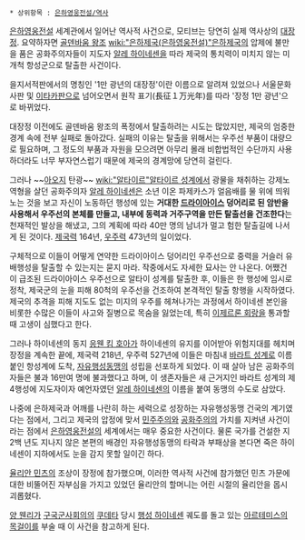  * 상위항목 : [[은하영웅전설/역사]]

[[은하영웅전설]] 세계관에서 일어난 역사적 사건으로, 모티브는 당연히 실제 역사상의 [[대장정]]. 요약하자면 [[골덴바움 왕조]] [[wiki:"은하제국(은하영웅전설)"은하제국]]의 압제에 불만을 품은 공화주의자들이 지도자 [[알레 하이네센]]을 따라 제국의 통치력이 미치지 않는 미개척 항성군으로 탈출한 사건이다.

을지서적판에서의 명칭인 '1만 광년의 대장정'이란 이름으로 알려져 있었으나 서울문화사판 및 [[이타카]]판으로 넘어오면서 원작 표기(長征１万光年)를 따라 '장정 1만 광년'으로 바뀌었다.

대장정 이전에도 골덴바움 왕조의 폭정에서 탈출하려는 시도는 많았지만, 제국의 엄중한 경계 속에 전부 실패로 돌아갔다. 실패의 이유는 탈출을 위해서는 우주선 부품이 대량으로 필요하며, 그 정도의 부품과 자원을 모으려면 아무리 몰래 비합법적인 수단까지 사용하더라도 너무 부자연스럽기 때문에 제국의 경계망에 당연히 걸린다. 

그러나 ~~[[아오지]] 탄광~~ [[wiki:"알타이르"알타이르 성계]]에서 광물을 채취하는 강제노역형을 살던 공화주의자 [[알레 하이네센]]은 소년 이온 파제카스가 얼음배를 물 위에 띄워 노는 것을 보고 자신이 노동하던 행성에 있는 '''거대한 [[드라이아이스]] 덩어리로 된 암반을 사용해서 우주선의 본체를 만들고, 내부에 동력과 거주구역을 만든 탈출선을 건조한다'''는 천재적인 발상을 해냈고, 그의 계획에 따라 40만 명의 남녀가 멀고 험한 탈출길에 나서게 된 것이다. [[제국력]] 164년, [[우주력]] 473년의 일이었다.

구체적으로 이들이 어떻게 연약한 드라이아이스 덩어리인 우주선으로 중력을 거슬러 유배행성을 탈출할 수 있는지는 묻지 마라. 작중에서도 자세한 묘사는 안 나온다. 어쨌건 이 급조된 드라이아이스 우주선으로 알타이 성계를 탈출한 후, 이들은 한 행성에 임시로 정착, 제국군의 눈을 피해 80척의 우주선을 건조하여 본격적인 탈출 항행을 시작하였다. 제국의 추격을 피해 지도도 없는 미지의 우주를 헤쳐나가는 과정에서 하이네센 본인을 비롯한 수많은 이들이 사고와 질병으로 목숨을 잃었는데, 특히 [[이제르론 회랑]]을 통과할 때 고생이 심했다고 한다.

그러나 하이네센의 동지 [[응웬 킴 호아]]가 하이네센의 유지를 이어받아 위험지대를 헤치며 장정을 계속한 끝에, 제국력 218년, 우주력 527년에 이들은 마침내 [[바라트 성계]]로 이름 붙인 항성계에 도착, [[자유행성동맹]]의 성립을 선포하게 되었다. 이 때 살아 남은 공화주의자들은 불과 16만여 명에 불과했다고 하며, 이 생존자들은 새 근거지인 바라트 성계의 제4행성에 지도자이자 예언자였던 [[알레 하이네센]]의 이름을 붙여 동맹의 수도로 삼았다.

나중에 은하제국과 어깨를 나란히 하는 세력으로 성장하는 자유행성동맹 건국의 계기였다는 점에서, 그리고 제국의 압정에 맞서 [[민주주의]]와 [[공화주의]]의 가치를 지켜낸 사건이라는 점에서 [[은하영웅전설]]의 세계에서는 매우 중요한 사건이다. 물론 국가를 건설한 지 2백 년도 지나지 않은 본편의 배경인 자유행성동맹의 타락과 부패상을 본다면 죽은 하이네센이 지하에서도 눈을 감지 못할 일이긴 하다.

[[율리안 민츠]]의 조상이 장정에 참가했으며, 이러한 역사적 사건에 참가했던 민츠 가문에 대한 비뚤어진 자부심을 가지고 있었던 율리안의 할머니는 어린 시절의 율리안을 몹시 괴롭혔다.

[[양 웬리]]가 [[구국군사회의]]의 [[쿠데타]] 당시 [[행성 하이네센]] 궤도를 돌고 있는 [[아르테미스의 목걸이]]를 부술 때 이 사건을 참고하게 된다.
